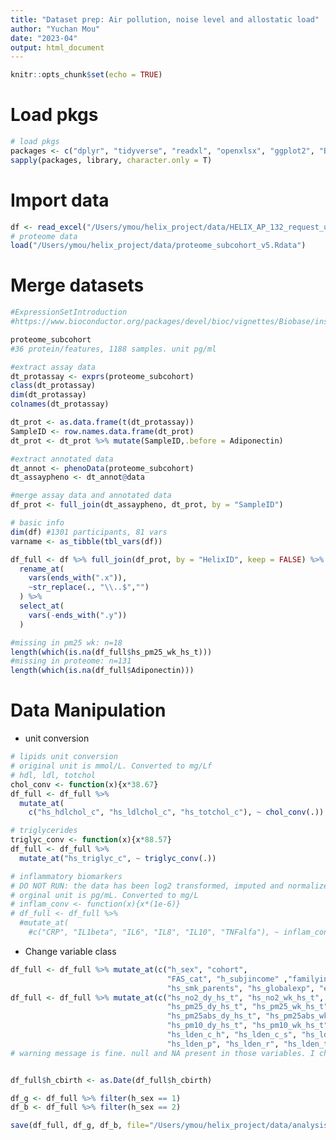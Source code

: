 ```yaml
---
title: "Dataset prep: Air pollution, noise level and allostatic load"
author: "Yuchan Mou"
date: "2023-04"
output: html_document
---
```


```r
knitr::opts_chunk$set(echo = TRUE)
```

# Load pkgs
```r
# load pkgs
packages <- c("dplyr", "tidyverse", "readxl", "openxlsx", "ggplot2", "Biobase") 
sapply(packages, library, character.only = T)
```

# Import data
```r
df <- read_excel("/Users/ymou/helix_project/data/HELIX_AP_132_request_updated28abr.2023.xlsx")
# proteome data
load("/Users/ymou/helix_project/data/proteome_subcohort_v5.Rdata")
```

# Merge datasets
```r
#ExpressionSetIntroduction
#https://www.bioconductor.org/packages/devel/bioc/vignettes/Biobase/inst/doc/ExpressionSetIntroduction.pdf

proteome_subcohort
#36 protein/features, 1188 samples. unit pg/ml

#extract assay data
dt_protassay <- exprs(proteome_subcohort)
class(dt_protassay)
dim(dt_protassay)
colnames(dt_protassay)

dt_prot <- as.data.frame(t(dt_protassay))
SampleID <- row.names.data.frame(dt_prot)
dt_prot <- dt_prot %>% mutate(SampleID,.before = Adiponectin)

#extract annotated data
dt_annot <- phenoData(proteome_subcohort)
dt_assaypheno <- dt_annot@data

#merge assay data and annotated data
df_prot <- full_join(dt_assaypheno, dt_prot, by = "SampleID")
```

```r
# basic info
dim(df) #1301 participants, 81 vars
varname <- as_tibble(tbl_vars(df))
```

```r
df_full <- df %>% full_join(df_prot, by = "HelixID", keep = FALSE) %>% 
  rename_at(
    vars(ends_with(".x")),
    ~str_replace(., "\\..$","")
  ) %>% 
  select_at(
    vars(-ends_with(".y"))
  )

#missing in pm25 wk: n=18
length(which(is.na(df_full$hs_pm25_wk_hs_t)))
#missing in proteome: n=131
length(which(is.na(df_full$Adiponectin)))
```

# Data Manipulation
- unit conversion
```r
# lipids unit conversion
# original unit is mmol/L. Converted to mg/Lf
# hdl, ldl, totchol
chol_conv <- function(x){x*38.67}
df_full <- df_full %>% 
  mutate_at(
    c("hs_hdlchol_c", "hs_ldlchol_c", "hs_totchol_c"), ~ chol_conv(.))

# triglycerides
triglyc_conv <- function(x){x*88.57}
df_full <- df_full %>% 
  mutate_at("hs_triglyc_c", ~ triglyc_conv(.))

# inflammatory biomarkers 
# DO NOT RUN: the data has been log2 transformed, imputed and normalized
# orginal unit is pg/mL. Converted to mg/L
# inflam_conv <- function(x){x*(1e-6)}
# df_full <- df_full %>% 
  #mutate_at(
    #c("CRP", "IL1beta", "IL6", "IL8", "IL10", "TNFalfa"), ~ inflam_conv(.))
```

- Change variable class
```r
df_full <- df_full %>% mutate_at(c("h_sex", "cohort",
                                   "FAS_cat", "h_subjincome" ,"familyincomeC", "e3_ses", "h_native", "h_ethnicity_c", "h_ethnicity_cauc", "h_edumc", "h_edufc",
                                   "hs_smk_parents", "hs_globalexp", "e3_asmokyn_p", "e3_alcpreg_yn", "h_marital"), as_factor)
df_full <- df_full %>% mutate_at(c("hs_no2_dy_hs_t", "hs_no2_wk_hs_t", "hs_no2_yr_hs_t",
                                   "hs_pm25_dy_hs_t", "hs_pm25_wk_hs_t", "hs_pm25_yr_hs_t",
                                   "hs_pm25abs_dy_hs_t", "hs_pm25abs_wk_hs_t", "hs_pm25abs_yr_hs_t",
                                   "hs_pm10_dy_hs_t", "hs_pm10_wk_hs_t", "hs_pm10_yr_hs_t",
                                   "hs_lden_c_h", "hs_lden_c_s", "hs_lden_h", "hs_lden_s",
                                   "hs_lden_p", "hs_lden_r", "hs_lden_t"), as.numeric)
# warning message is fine. null and NA present in those variables. I checked the missing (NA and nulls) in the original dataset and the converted one, number of missing is the same. 


df_full$h_cbirth <- as.Date(df_full$h_cbirth)

df_g <- df_full %>% filter(h_sex == 1)
df_b <- df_full %>% filter(h_sex == 2)
```


```r
save(df_full, df_g, df_b, file="/Users/ymou/helix_project/data/analysis_data/df_full.RData")
```



